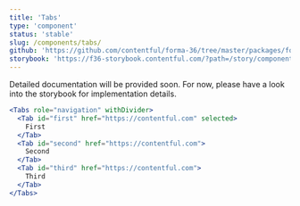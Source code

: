 ```yaml
---
title: 'Tabs'
type: 'component'
status: 'stable'
slug: /components/tabs/
github: 'https://github.com/contentful/forma-36/tree/master/packages/forma-36-react-components/src/components/Tabs'
storybook: 'https://f36-storybook.contentful.com/?path=/story/components-tabs--default'
---
```


Detailed documentation will be provided soon. For now, please have a look into the storybook for implementation details.

```jsx
<Tabs role="navigation" withDivider>
  <Tab id="first" href="https://contentful.com" selected>
    First
  </Tab>
  <Tab id="second" href="https://contentful.com">
    Second
  </Tab>
  <Tab id="third" href="https://contentful.com">
    Third
  </Tab>
</Tabs>
```
